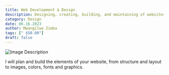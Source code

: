 ```yaml
---
title: Web Development & Design
description: Designing, creating, building, and maintaining of websites..
category: Design 
date: 06.16.2023
author: Mwangilwa Zimba
tags: [" $50.00"]
draft: false
---
```


![Image Description](/static/images/webdev.png)


I will plan and build the elements of your website, from structure and layout to images, colors, fonts and graphics.


<MyButton />
